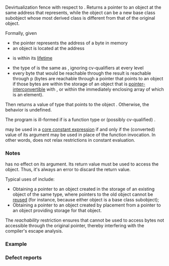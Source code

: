 {{cpp/title|launder}}
{{cpp/memory/new/navbar}}
{{dcl begin}}
{{dcl header|new}}
{{dcl|since=c++17|
template&lt; class T &gt;
constexpr T* launder( T* p ) noexcept;
}}
{{dcl end}}

Devirtualization fence with respect to {{c|p}}. Returns a pointer to an object at the same address that {{c|p}} represents, while the object can be a new base class subobject whose most derived class is different from that of the original {{c|*p}} object.

Formally, given
* the pointer {{c|p}} represents the address {{tt|A}} of a byte in memory
* an object {{c|x}} is located at the address {{tt|A}}
* {{c|x}} is within its [[cpp/language/lifetime|lifetime]]
* the type of {{c|x}} is the same as {{tt|T}}, ignoring cv-qualifiers at every level
* every byte that would be reachable through the result is reachable through p (bytes are reachable through a pointer that points to an object {{c|y}} if those bytes are within the storage of an object {{c|z}} that is [[cpp/language/static_cast#pointer-interconvertible|pointer-interconvertible]] with {{c|y}}, or within the immediately enclosing array of which {{c|z}} is an element).

Then {{c|std::launder(p)}} returns a value of type {{tt|T*}} that points to the object {{c|x}}. Otherwise, the behavior is undefined.

The program is ill-formed if {{tt|T}} is a function type or (possibly cv-qualified) {{c/core|void}}.

{{tt|std::launder}} may be used in a [[cpp/language/constant expression|core constant expression]] if and only if the (converted) value of its argument may be used in place of the function invocation. In other words, {{tt|std::launder}} does not relax restrictions in constant evaluation.

===Notes===
{{tt|std::launder}} has no effect on its argument. Its return value must be used to access the object. Thus, it's always an error to discard the return value.

Typical uses of {{tt|std::launder}} include:
* Obtaining a pointer to an object created in the storage of an existing object of the same type, where pointers to the old object cannot be [[cpp/language/lifetime#Storage_reuse|reused]] (for instance, because either object is a base class subobject);
* Obtaining a pointer to an object created by placement {{tt|new}} from a pointer to an object providing storage for that object.

The ''reachability'' restriction ensures that {{tt|std::launder}} cannot be used to access bytes not accessible through the original pointer, thereby interfering with the compiler's escape analysis.

{{source|1=
int x[10];
auto p = std::launder(reinterpret_cast&lt;int(*)[10]&gt;(&amp;x[0])); // OK

int x2[2][10];
auto p2 = std::launder(reinterpret_cast&lt;int(*)[10]&gt;(&amp;x2[0][0]));
// Undefined behavior: x2[1] would be reachable through the resulting pointer to x2[0]
// but is not reachable from the source
   
struct X { int a[10]; } x3, x4[2]; // standard layout; assume no padding
auto p3 = std::launder(reinterpret_cast&lt;int(*)[10]&gt;(&amp;x3.a[0])); // OK
auto p4 = std::launder(reinterpret_cast&lt;int(*)[10]&gt;(&amp;x4[0].a[0]));
// Undefined behavior: x4[1] would be reachable through the resulting pointer to x4[0].a
// (which is pointer-interconvertible with x4[0]) but is not reachable from the source

struct Y { int a[10]; double y; } x5;
auto p5 = std::launder(reinterpret_cast&lt;int(*)[10]&gt;(&amp;x5.a[0]));
// Undefined behavior: x5.y would be reachable through the resulting pointer to x5.a
// but is not reachable from the source
}}

===Example===
{{example
|code=
#include &lt;cassert&gt;
#include &lt;cstddef&gt;
#include &lt;new&gt;

struct Base
{
    virtual int transmogrify();
};

struct Derived : Base
{
    int transmogrify() override
    {
        new(this) Base;
        return 2;
    }
};

int Base::transmogrify()
{
    new(this) Derived;
    return 1;
}

static_assert(sizeof(Derived) == sizeof(Base));

int main()
{
    // Case 1: the new object failed to be transparently replaceable because
    // it is a base subobject but the old object is a complete object.
    Base base;
    int n = base.transmogrify();
    // int m = base.transmogrify(); // undefined behavior
    int m = std::launder(&amp;base)-&gt;transmogrify(); // OK
    assert(m + n == 3);
    
    // Case 2: access to a new object whose storage is provided
    // by a byte array through a pointer to the array.
    struct Y { int z; };
    alignas(Y) std::byte s[sizeof(Y)];
    Y* q = new(&amp;s) Y{2};
    const int f = reinterpret_cast&lt;Y*&gt;(&amp;s)-&gt;z; // Class member access is undefined
                                               // behavior: reinterpret_cast&lt;Y*&gt;(&amp;s)
                                               // has value "pointer to s" and does
                                               // not point to a Y object
    const int g = q-&gt;z; // OK
    const int h = std::launder(reinterpret_cast&lt;Y*&gt;(&amp;s))-&gt;z; // OK
    
    [](...){}(f, g, h); // evokes [[maybe_unused]] effect
}
}}

===Defect reports===
{{dr list begin}}
{{dr list item|wg=lwg|dr=2859|std=C++17|before=definition of ''reachable'' did not consider pointer&lt;br&gt;arithmetic from pointer-interconvertible object|after=included}}
{{dr list item|wg=lwg|dr=3495|std=C++17|before={{tt|std::launder}} might make pointer to an inactive&lt;br&gt;member dereferenceable in constant expression|after=forbidden}}
{{dr list end}}

{{langlinks|de|es|ja|ru|zh}}